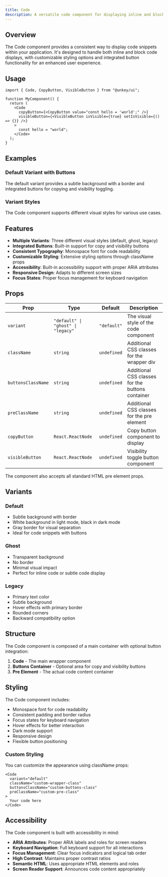 ```yaml
---
title: Code
description: A versatile code component for displaying inline and block code snippets with customizable styling and integrated buttons.
---
```


## Overview

The Code component provides a consistent way to display code snippets within your application. It's designed to handle both inline and block code displays, with customizable styling options and integrated button functionality for an enhanced user experience.
## Usage

```tsx
import { Code, CopyButton, VisibleButton } from "@unkey/ui";

function MyComponent() {
  return (
    <Code
      copyButton={<CopyButton value="const hello = 'world';" />}
      visibleButton={<VisibleButton isVisible={true} setIsVisible={() => {}} />}
    >
      const hello = "world";
    </Code>
  );
}
```

## Examples

### Default Variant with Buttons
The default variant provides a subtle background with a border and integrated buttons for copying and visibility toggling.

<CodeExample />

### Variant Styles
The Code component supports different visual styles for various use cases.

<CodeVariants />

## Features

- **Multiple Variants**: Three different visual styles (default, ghost, legacy)
- **Integrated Buttons**: Built-in support for copy and visibility buttons
- **Consistent Typography**: Monospace font for code readability
- **Customizable Styling**: Extensive styling options through className props
- **Accessibility**: Built-in accessibility support with proper ARIA attributes
- **Responsive Design**: Adapts to different screen sizes
- **Focus States**: Proper focus management for keyboard navigation

## Props

| Prop | Type | Default | Description |
|------|------|---------|-------------|
| `variant` | `"default" \| "ghost" \| "legacy"` | `"default"` | The visual style of the code component |
| `className` | `string` | `undefined` | Additional CSS classes for the wrapper div |
| `buttonsClassName` | `string` | `undefined` | Additional CSS classes for the buttons container |
| `preClassName` | `string` | `undefined` | Additional CSS classes for the pre element |
| `copyButton` | `React.ReactNode` | `undefined` | Copy button component to display |
| `visibleButton` | `React.ReactNode` | `undefined` | Visibility toggle button component |

The component also accepts all standard HTML pre element props.

## Variants

### Default
- Subtle background with border
- White background in light mode, black in dark mode
- Gray border for visual separation
- Ideal for code snippets with buttons

### Ghost
- Transparent background
- No border
- Minimal visual impact
- Perfect for inline code or subtle code display

### Legacy
- Primary text color
- Subtle background
- Hover effects with primary border
- Rounded corners
- Backward compatibility option

## Structure

The Code component is composed of a main container with optional button integration:

1. **Code** - The main wrapper component
2. **Buttons Container** - Optional area for copy and visibility buttons
3. **Pre Element** - The actual code content container

## Styling

The Code component includes:

- Monospace font for code readability
- Consistent padding and border radius
- Focus states for keyboard navigation
- Hover effects for better interaction
- Dark mode support
- Responsive design
- Flexible button positioning

### Custom Styling

You can customize the appearance using className props:

```tsx
<Code 
  variant="default"
  className="custom-wrapper-class"
  buttonsClassName="custom-buttons-class"
  preClassName="custom-pre-class"
>
  Your code here
</Code>
```

## Accessibility

The Code component is built with accessibility in mind:

- **ARIA Attributes**: Proper ARIA labels and roles for screen readers
- **Keyboard Navigation**: Full keyboard support for all interactions
- **Focus Management**: Clear focus indicators and logical tab order
- **High Contrast**: Maintains proper contrast ratios
- **Semantic HTML**: Uses appropriate HTML elements and roles
- **Screen Reader Support**: Announces code content appropriately